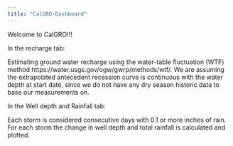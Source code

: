 ```yaml
---
title: "CalGRO-Dashboard"
---
```


Welcome to CalGRO!!!

In the recharge tab:

Estimating ground water recharge using the water-table fluctuation (WTF) method https://water.usgs.gov/ogw/gwrp/methods/wtf/. We are assuming the extrapolated antecedent recession curve is continuous with the water depth at start date, since we do not have any dry season historic data to base our measurements on.

In the Well depth and Rainfall tab:

Each storm is considered consecutive days with 0.1 or more inches of rain. For each storm the change in well depth and total rainfall is calculated and plotted.